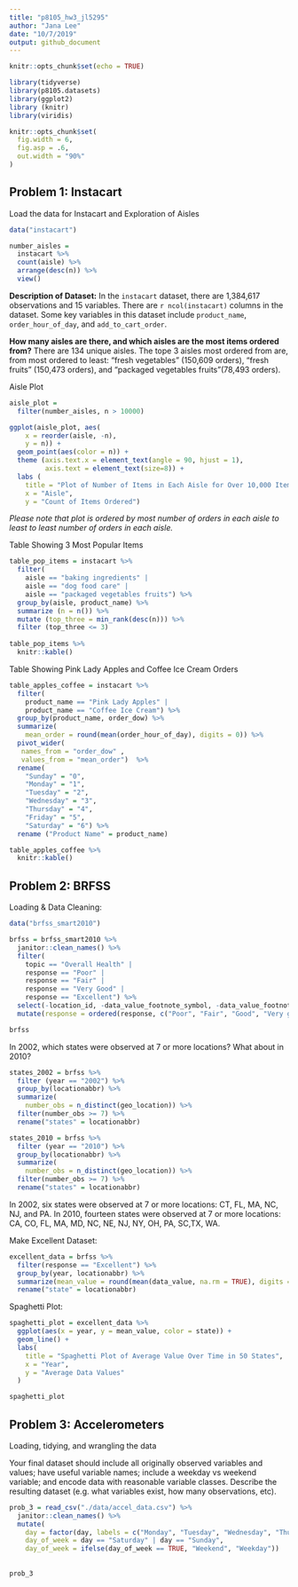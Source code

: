 ```yaml
---
title: "p8105_hw3_jl5295"
author: "Jana Lee"
date: "10/7/2019"
output: github_document
---
```

```r
knitr::opts_chunk$set(echo = TRUE)

library(tidyverse)
library(p8105.datasets)
library(ggplot2)
library (knitr)
library(viridis)

knitr::opts_chunk$set(
  fig.width = 6,
  fig.asp = .6,
  out.width = "90%"
)
```

## Problem 1: Instacart

Load the data for Instacart and Exploration of Aisles
```r
data("instacart")

number_aisles = 
  instacart %>% 
  count(aisle) %>% 
  arrange(desc(n)) %>% 
  view()
```
**Description of Dataset:** In the `instacart` dataset, there are 1,384,617 observations and 15 variables. There are `r ncol(instacart)` columns in the dataset. Some key variables in this dataset include `product_name`, `order_hour_of_day`, and `add_to_cart_order`.

**How many aisles are there, and which aisles are the most items ordered from?**
There are 134 unique aisles. The tope 3 aisles most ordered from are, from most ordered to least: "fresh vegetables" (150,609 orders), "fresh fruits" (150,473 orders), and "packaged vegetables fruits"(78,493 orders).

Aisle Plot
```r
aisle_plot = 
  filter(number_aisles, n > 10000)

ggplot(aisle_plot, aes(
    x = reorder(aisle, -n), 
    y = n)) +
  geom_point(aes(color = n)) +
  theme (axis.text.x = element_text(angle = 90, hjust = 1),
         axis.text = element_text(size=8)) +
  labs (
    title = "Plot of Number of Items in Each Aisle for Over 10,000 Items Ordered ",
    x = "Aisle",
    y = "Count of Items Ordered")
```
*Please note that plot is ordered by most number of orders in each aisle to least to least number of orders in each aisle.*

Table Showing 3 Most Popular Items 
```r
table_pop_items = instacart %>% 
  filter(
    aisle == "baking ingredients" | 
    aisle == "dog food care" | 
    aisle == "packaged vegetables fruits") %>% 
  group_by(aisle, product_name) %>% 
  summarize (n = n()) %>% 
  mutate (top_three = min_rank(desc(n))) %>% 
  filter (top_three <= 3)
  
table_pop_items %>% 
  knitr::kable()
```

Table Showing Pink Lady Apples and Coffee Ice Cream Orders
```r
table_apples_coffee = instacart %>% 
  filter(
    product_name == "Pink Lady Apples" | 
    product_name == "Coffee Ice Cream") %>% 
  group_by(product_name, order_dow) %>% 
  summarize(
    mean_order = round(mean(order_hour_of_day), digits = 0)) %>% 
  pivot_wider(
   names_from = "order_dow" , 
   values_from = "mean_order")  %>% 
  rename(
    "Sunday" = "0", 
    "Monday" = "1", 
    "Tuesday" = "2", 
    "Wednesday" = "3", 
    "Thursday" = "4", 
    "Friday" = "5", 
    "Saturday" = "6") %>% 
  rename ("Product Name" = product_name)

table_apples_coffee %>% 
  knitr::kable()
```


## Problem 2: BRFSS

Loading & Data Cleaning:
```r
data("brfss_smart2010")

brfss = brfss_smart2010 %>% 
  janitor::clean_names() %>%
  filter(
    topic == "Overall Health" |
    response == "Poor" | 
    response == "Fair" |
    response == "Very Good" |
    response == "Excellent") %>%
  select(-location_id, -data_value_footnote_symbol, -data_value_footnote) %>% 
  mutate(response = ordered(response, c("Poor", "Fair", "Good", "Very good", "Excellent"))) 

brfss
```



In 2002, which states were observed at 7 or more locations? What about in 2010?
```r
states_2002 = brfss %>% 
  filter (year == "2002") %>% 
  group_by(locationabbr) %>% 
  summarize(
    number_obs = n_distinct(geo_location)) %>% 
  filter(number_obs >= 7) %>% 
  rename("states" = locationabbr)

states_2010 = brfss %>% 
  filter (year == "2010") %>% 
  group_by(locationabbr) %>% 
  summarize(
    number_obs = n_distinct(geo_location)) %>% 
  filter(number_obs >= 7) %>% 
  rename("states" = locationabbr)
```
In 2002, six states were observed at 7 or more locations: CT, FL, MA, NC, NJ, and PA. In 2010, fourteen states were observed at 7 or more locations: CA, CO, FL, MA, MD, NC, NE, NJ, NY, OH, PA, SC,TX, WA.

Make Excellent Dataset:
```r
excellent_data = brfss %>% 
  filter(response == "Excellent") %>% 
  group_by(year, locationabbr) %>% 
  summarize(mean_value = round(mean(data_value, na.rm = TRUE), digits = 2)) %>% 
  rename("state" = locationabbr)
```

Spaghetti Plot:
```r
spaghetti_plot = excellent_data %>% 
  ggplot(aes(x = year, y = mean_value, color = state)) +
  geom_line() +
  labs(
    title = "Spaghetti Plot of Average Value Over Time in 50 States",
    x = "Year",
    y = "Average Data Values"
  )

spaghetti_plot
```


## Problem 3: Accelerometers

Loading, tidying, and wrangling the data 

Your final dataset should include all originally observed variables and values; have useful variable names; include a weekday vs weekend variable; and encode data with reasonable variable classes. Describe the resulting dataset (e.g. what variables exist, how many observations, etc).
```r
prob_3 = read_csv("./data/accel_data.csv") %>% 
  janitor::clean_names() %>% 
  mutate(
    day = factor(day, labels = c("Monday", "Tuesday", "Wednesday", "Thursday", "Friday", "Saturday", "Sunday")),
    day_of_week = day == "Saturday" | day == "Sunday",
    day_of_week = ifelse(day_of_week == TRUE, "Weekend", "Weekday"))
  
  
prob_3
```


